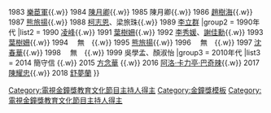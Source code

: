 {{Navbox with columns
|name    = 電視金鐘獎教育文化節目主持人
|titlestyle = background: yellow
|title   = '''電視[[金鐘獎]]教育文化(人文紀實)節目主持人'''
|groupstyle = background: #dcb28c
|group1 = 1980年代
|list1 =   1982 [[李景光 (主持人) |李景光]]{{.w}} 1983 [[樂茞軍]]{{.w}} 1984 [[陳月卿]]{{.w}} 1985  陳月卿{{.w}} 1986 [[趙樹海]]{{.w}} 1987 [[熊旅揚]]{{.w}} 1988  [[柯志恩]]、梁旅珠{{.w}} 1989 [[李立群]]
|group2 = 1990年代
|list2 =  1990 [[凌峰]]{{.w}} 1991 [[葉樹姍]]{{.w}} 1992 [[李秀媛]]、[[謝佳勳]]{{.w}} 1993 [[葉樹姍]]{{.w}} 1994 　無　{{.w}} 1995 [[熊旅揚]]{{.w}} 1996 　無　{{.w}}  1997 [[沈春華]]{{.w}} 1998 　無　{{.w}}  1999 吳學孟、顏淑怡
|group3 = 2010年代
|list3 = 2014 簡守信 {{.w}} 2015 [[方念華]] {{.w}} 2016 [[阿洛·卡力亭·巴奇辣]]{{.w}} 2017 [[陳耀忠]]{{.w}} 2018 [[舒夢蘭]]
}}<includeonly>[[Category:電視金鐘獎教育文化節目主持人得主]]</includeonly>
<noinclude>
[[Category:金鐘獎模板]]
[[Category:電視金鐘獎教育文化節目主持人得主]]
</noinclude>